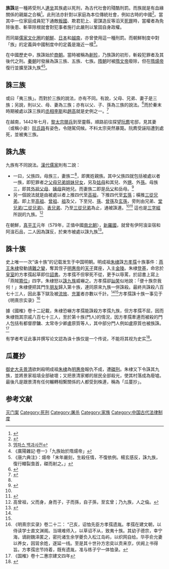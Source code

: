 {{死刑}}

'''族誅'''是一種將受刑人[[連坐|連坐]]其族處以死刑，為古代社會的殘酷刑罰。而族就是有血緣關係的親屬之合稱<ref>{{cite web|url=http://www.zdic.net/zd/zi/ZdicE6Zdic97Zdic8F.htm|title=ZDIC.NET 汉典網|accessdate=2008-11-02|archive-date=2013-06-15|archive-url=https://web.archive.org/web/20130615202741/http://www.zdic.net/zd/zi/ZdicE6Zdic97Zdic8F.htm|dead-url=no}}</ref>。此刑法亦針對以家庭為本位傳統社會，例如古時的中國<ref>{{cite web|url=http://www.chinareviewnews.com/crn-webapp/cbspub/secDetail.jsp?bookid=7314&secid=7342|title=和諧家庭：構建和諧社會的基石|accessdate=2008-11-02|publisher=中國評論學術出版社|archive-date=2020-09-08|archive-url=https://web.archive.org/web/20200908051310/http://www.chinareviewnews.com/crn-webapp/cbspub/secDetail.jsp?bookid=7314&secid=7342|dead-url=yes}}</ref>。當其中一位家庭成員犯下通敵[[叛國|叛國]]、欺君犯上、密謀造反等滔天[[死刑|死罪]]時，當權者為免除後患、斬草除根就會對犯事者施行此嚴刑以鞏固自身政權。

而同屬[[儒家文化圈|儒家文化圈]]的[[朝鮮半島|朝鮮]]、[[日本|日本]]和[[越南|越南]]，亦曾使用這一種刑罰。而朝鮮制度中對「族」的定義與中國制度中的定義是幾近一樣<ref>[http://100.empas.com/dicsearch/pentry.html?i=234457 엠파스 백과사전]</ref>。

在中國歷史中，族誅始於[[商朝|商朝]]。當時被稱為[[劓殄|劓殄]]，乃族誅的初形，斬殺犯罪者及其後代之刑。[[秦朝|秦朝]]时發展為誅三族、五族、七族。[[隋朝|隋朝]]时被[[隋文帝|隋文帝]]廢除，但在[[隋煬帝|隋煬帝]]復行並擴至誅九族<ref>《廣陽雜記·卷一》「九族始於隋煬帝」</ref><ref>《唐六典注》：煬帝「末年嚴刻，生殺任情，不復依例。楊玄感反，誅九族，復行轘裂梟首，磔而射之。」</ref>。

== 誅三族 ==
或曰「夷三族」。而對於三族的說法，亦有不同。有說，父母、兄弟、妻子是三族；另說，則以父、母、妻為三族；亦有以父、子、孫為三族的說法。<ref name="cct">{{cite book|title=《中國古代文化知識趣談》|author=馬重奇、周麗英|publisher=導師出版社有限公司|year=2002|isbn=978-962-397-717-3}}</ref>而於秦末時期被處以誅三族的[[丞相|丞相]][[李斯|李斯]]和[[趙高|趙高]]就是史例之一。<ref name="CENJ">{{cite web|url=http://hk.chiculture.net/1005/html/d09/1005d09.html|title=中國古代立法與司法|accessdate=2008-11-02|archive-date=2020-09-24|archive-url=https://web.archive.org/web/20200924203022/https://hk.chiculture.net/1005/html/d09/1005d09.html|dead-url=no}}</ref>

在越南，1442年七月，[[黎太宗|黎太宗]][[閱兵|閱兵]]到至靈縣，順路前往探望[[阮廌|阮廌]]宅邸，見其妻（或稱小妾）[[阮氏路|阮氏路]]有姿色，令随駕伺候。不料太宗突然暴斃。阮廌受誣陷遭到處死，並被夷三族。

== 誅九族 ==
九族有不同說法。[[漢代|漢代]][[儒家|儒家]]則有二說：
*一曰，父族四，母族三，妻族二<ref name=cct/>，即異姓親族。其中父族四就包括被處以者一族，即犯罪者之[[父|父]][[母親|母]][[兄|兄]][[弟|弟]][[姐|姐]][[妹|妹]][[儿子|兒]][[女|女]]，另及[[姑母|姑母]]和其兒、外[[甥|甥]]、外[[孫|孫]]。母族三，即其[[祖父母|外祖父母]]、[[姨母|姨母]]與她兒。而妻族二即是[[岳父|岳父]]和岳母。<ref>{{cite web|url=http://dzh.mop.com/mainFrame.jsp?url=http://dzh.mop.com/topic/readSub_7005928_0_0.html|title=论「诛九族」，「冚家铲」|accessdate=2008-11-02}}{{dead link|date=2017年12月 |bot=InternetArchiveBot |fix-attempted=yes }}</ref>
*另一個說法就是由被處以者上推四代至[[高祖|高祖]]，下推四代至[[玄孫|玄孫]]；橫推[[堂亲|三從兄弟]]。即上至[[高祖|高祖]]、[[曾祖|曾祖]]、[[祖|祖]]及父，下至兒、[[孫|孫]]、[[曾孫|曾孫]]及[[玄孫|玄孫]]，旁則由兄弟、[[堂亲|堂兄弟(二從兄弟)]]、[[表親|表兄弟]]、乃至[[堂亲|三從兄弟]]為止，通被誅連。<ref name=cct/><ref name="CNH">{{cite web|url=http://hk.geocities.com/tsaotsaohk/r.htm#%E8%AA%85%E4%B9%9D%E6%97%8F |title=中華野史 |accessdate=2008-11-02 |archiveurl=https://web.archive.org/web/20040526193030/http://hk.geocities.com/tsaotsaohk/r.htm |archivedate=2004-05-26 |deadurl=yes }}</ref> 這也是[[三字經|三字經]]所説的九族。<ref>高曾祖，父而身，身而子，子而孫，自子孫，至玄曾；乃九族，人之倫。</ref>
在朝鮮，[[真平王|真平王]]元年（579年，正值中國[[南北朝|南北朝]]），[[新羅|新羅國]]，就曾有伊阿湌柒宿和阿湌石品，二人因為謀反，於東市被處以誅九族<ref>{{cite book|title=《三國史記·新羅本紀》第廿六章|url=http://mamstar.com.ne.kr/samgugsagi/dl/026.htm|access-date=2008-11-07|archive-date=2020-09-08|archive-url=https://web.archive.org/web/20200908051333/http://mamstar.com.ne.kr/samgugsagi/dl/026.htm|dead-url=yes}}</ref>。

== 誅十族 ==
{{See also|方孝孺}}

史上唯一一次“诛十族”的记载发生于中国明朝。明成祖[[朱棣|朱棣]]誅[[方孝孺|方孝孺]]十族事件：[[燕王|燕王]][[朱棣|朱棣]]發動[[靖難之變|靖難之變]]，奪其侄子[[明惠帝|明惠帝]]的[[天子|天子]]寶座，入主[[金陵|金陵]]。朱棣[[登基|登基]]，命忠於[[皇室|皇室]]的方孝孺起草即位[[詔書|詔書]]。方孝孺不但寧死不從，更予以辱罵，於詔書上寫上「燕賊[[篡位|篡位]]」四字。朱棣怒以[[誅九族|誅九族]]威嚇之。方孝孺卻[[開玩笑|訕笑]]似地說：「便十族奈我何！」朱棣便把其門生[[朋友|朋友]]歸入第十族，連同原來九族一併誅殺。最終共誅殺八百七十三人，因此事下獄及被[[流放|流放]]、[[充軍|充軍]]者亦數以千計。<ref name="cct" /><ref name="CNH" />方孝孺誅十族一事见于《明熹宗实录》<ref>《明熹宗实录》卷二十二： “己亥，诏恤先臣方孝孺遗胤。孝孺在建文朝，以侍读学士直文渊阁。当靖难师入，以草诏不从，致夷十族。其幼子德宗，幸宁海，谪尉魏泽匿之，密托诸生余学夔负入松江岛屿，以织网自给。华亭俞允妻以养女，因冐余姓，遂延一线。至是其十世孙方忠奕以贡来京，伏阙上书得旨。方孝孺忠节持着，既有遗胤，准与练子宁一体恤录。</ref>

據《國榷》卷十二記載，朱棣恐嚇方孝孺能誅殺方孝孺九族，但方孝孺不屈，因而朱棣戮其宗戚八百七十三人，至於第十族(門人)的情況，因方孝孺牽連而被殺的門人包括有都督廖鏞、太常寺少卿盧原質等人，其中部分門人例如盧原質也被族誅。<ref>《国榷》卷十二惠宗建文四年</ref>

有学者考证此事并撰写论文認為诛十族仅是一个传说，不能将其视为史实<ref>{{Cite web|title=方孝孺殉难事迹的叙事演化与“诛十族”说考 - 中国知网|url=https://kns.cnki.net/KCMS/detail/detail.aspx?dbcode=CJFQ&dbname=CJFD2014&filename=SXYK201405004&v=MDE0NjFYMUx1eFlTN0RoMVQzcVRyV00xRnJDVVJMT2ZZZVpyRkN2bVViek9OalhTWmJHNEg5WE1xbzlGWUlSOGU|accessdate=2020-06-07|work=kns.cnki.net|archive-date=2020-09-12|archive-url=https://web.archive.org/web/20200912032240/https://kns.cnki.net/KCMS/detail/detail.aspx?dbcode=CJFQ&dbname=CJFD2014&filename=SXYK201405004&v=MDE0NjFYMUx1eFlTN0RoMVQzcVRyV00xRnJDVVJMT2ZZZVpyRkN2bVViek9OalhTWmJHNEg5WE1xbzlGWUlSOGU|dead-url=no}}</ref>。

== 瓜蔓抄 ==
{{See also|景清}}
[[御史大夫|御史大夫]][[景清|景清]]欲刺殺明成祖[[朱棣|朱棣]]為[[明惠帝|明惠帝]]報仇不成，遭[[磔刑|磔刑]]。朱棣又下令誅其九族，並將景家祖墳全部破壞；又把景清家鄉的居民全部殺光，使其村落成為廢墟。最後凡是跟景清有任何輾轉相繫關係的人都受到株連，稱為「瓜蔓抄」。

== 参考文献 ==
{{Reflist|2}}

[[Category:灭门案|]]
[[Category:死刑|Category:死刑]]
[[Category:屠杀|Category:屠杀]]
[[Category:家族|Category:家族]]
[[Category:中国古代法律制度|Category:中国古代法律制度]]